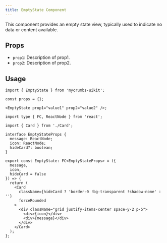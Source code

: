 ```yaml
---
title: EmptyState Component
---
```



This component provides an empty state view, typically used to indicate no data or content available.

## Props

- `prop1`: Description of prop1.
- `prop2`: Description of prop2.

## Usage

```tsx
import { EmptyState } from 'mycrumbs-uikit';

const props = {};

<EmptyState prop1="value1" prop2="value2" />;
```




```tsx
import type { FC, ReactNode } from 'react';

import { Card } from './Card';

interface EmptyStateProps {
  message: ReactNode;
  icon: ReactNode;
  hideCard?: boolean;
}

export const EmptyState: FC<EmptyStateProps> = ({
  message,
  icon,
  hideCard = false
}) => {
  return (
    <Card
      className={hideCard ? 'border-0 !bg-transparent !shadow-none' : ''}
      forceRounded
    >
      <div className="grid justify-items-center space-y-2 p-5">
        <div>{icon}</div>
        <div>{message}</div>
      </div>
    </Card>
  );
};

```